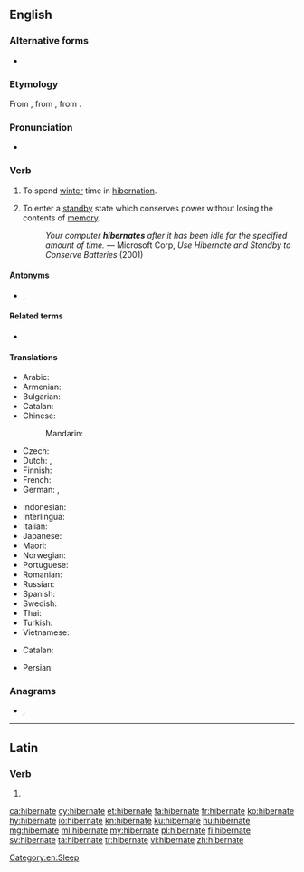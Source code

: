 ==English==

===Alternative forms===
* {{l|en|hybernate}} {{qualifier|obsolete}}

===Etymology===
From {{etyl|la|en}} {{m|la|hibernātus}}, from {{m|la|hibernō}}, from {{m|la|hībernus||winter}}.

===Pronunciation===
* {{IPA|/ˈhaɪbəˌneɪt/|lang=en}}

===Verb===
{{en-verb|hibernat}}

# {{lb|en|intransitive}} To spend [[winter]] time in [[hibernation]].
# {{lb|en|intransitive|computing}} To enter a [[standby]] state which conserves power without losing the contents of [[memory]].
#: ''Your computer '''hibernates''' after it has been idle for the specified amount of time.'' &mdash; Microsoft Corp, ''Use Hibernate and Standby to Conserve Batteries'' (2001)

====Antonyms====
* {{l|en|aestivate}}, {{l|en|estivate}}

====Related terms====
* {{l|en|hibernal}}

====Translations====
{{trans-top|winter sleep}}
* Arabic: {{t|ar|أَسْبَتَ}}
* Armenian: {{t+|hy|ձմեռել}}
* Bulgarian: {{t|bg|зимен сън|m|sc=Cyrl}}
* Catalan: {{t+|ca|hibernar}}
* Chinese:
*: Mandarin: {{t+|cmn|冬眠|tr=dōngmián|sc=Hani}}
* Czech: {{t+|cs|přezimovat}}
* Dutch: {{t+|nl|overwinteren}}, {{t|nl|een winterslaap houden}}
* Finnish: {{t|fi|horrostaa}}
* French: {{t+|fr|hiberner}}
* German: {{t|de|Winterschlaf halten}}, {{t+|de|überwintern}}
{{trans-mid}}
* Indonesian: {{t+|id|hibernasi}}
* Interlingua: {{t|ia|hibernar}}
* Italian: {{t+|it|ibernare}}
* Japanese: {{t-check|ja|冬眠|tr=とうみんする, tōmin-suru|alt=冬眠する|sc=Jpan}} <!-- was "[[冬眠]]する" - assumed inflected form or vocalised spelling; please verify if linking is acceptable. see [[User:Kephir/gadgets/xte#Translation_fixing]] -->
* Maori: {{t|mi|moemakariri}}
* Norwegian: {{t+|no|hibernere}}
* Portuguese: {{t+|pt|hibernar}}
* Romanian: {{t+|ro|hiberna}}
* Russian: {{t+|ru|зимова́ть}}
* Spanish: {{t+|es|hibernar}}
* Swedish: {{t+|sv|övervintra}}
* Thai: {{t|th|จำศีล|sc=Thai}}
* Turkish: {{t+|tr|kış uykusuna yatmak}}
* Vietnamese: {{t|vi|ngủ đông}}
{{trans-bottom}}

{{trans-top|computer standby}}
* Catalan: {{t+|ca|hibernar}}
{{trans-mid}}
* Persian: {{t+|fa|خواب زمستانی|sc=fa-Arab}}
{{trans-bottom}}

===Anagrams===
* {{l|en|breathe in}}, {{l|en|inbreathe}}

[[Category:en:Sleep]]

----

==Latin==

===Verb===
{{la-verb-form|hībernāte}}

# {{inflection of|hībernō||1|p|pres|actv|impr|lang=la}}

[[ca:hibernate]]
[[cy:hibernate]]
[[et:hibernate]]
[[fa:hibernate]]
[[fr:hibernate]]
[[ko:hibernate]]
[[hy:hibernate]]
[[io:hibernate]]
[[kn:hibernate]]
[[ku:hibernate]]
[[hu:hibernate]]
[[mg:hibernate]]
[[ml:hibernate]]
[[my:hibernate]]
[[pl:hibernate]]
[[fi:hibernate]]
[[sv:hibernate]]
[[ta:hibernate]]
[[tr:hibernate]]
[[vi:hibernate]]
[[zh:hibernate]]